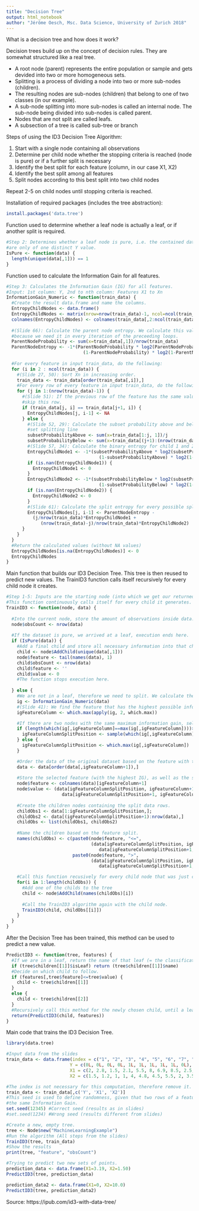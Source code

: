 ```yaml
---
title: "Decision Tree"
output: html_notebook
author: "Jérôme Oesch, Msc. Data Science, University of Zurich 2018"
---
```


What is a decision tree and how does it work?

Decision trees build up on the concept of decision rules. They are somewhat 
structured like a real tree.

  * A root node (parent) represents the entire population or sample and gets 
  devided into two or more homogeneous sets.
  * Splitting is a process of dividing a node into two or more sub-nodes 
  (children).
  * The resulting nodes are sub-nodes (children) that belong to one of two 
  classes (in our example).
  * A sub-node splitting into more sub-nodes is called an internal node. The 
  sub-node being divided into sub-nodes is called parent.
  * Nodes that are not split are called leafs.
  * A subsection of a tree is called sub-tree or branch
  
Steps of using the ID3 Decision Tree Algorithm:

  1. Start with a single node containing all observations
  2. Determine per child node whether the stopping criteria is reached (node 
  is pure) or if a further split is necessary
  3. Identify the best split for each feature (column, in our case X1, X2)
  4. Identify the best split among all features
  5. Split nodes according to this best split into two child nodes
  
Repeat 2-5 on child nodes until stopping criteria is reached.

Installation of required packages (includes the tree abstraction):

```r
install.packages('data.tree')
```

Function used to determine whether a leaf node is actually a leaf, or if another
split is required.
```r
#Step 2: Determines whether a leaf node is pure, i.e. the contained data rows
#are only of one distinct Y value.
IsPure <- function(data) {
  length(unique(data[,1])) == 1
}
```

Function used to calculate the Information Gain for all features.
```r
#Step 3: Calculates the Information Gain (IG) for all features.
#Input: 1st column: Y, 2nd to nth column: Features X1 to Xn
InformationGain_Numeric <- function(train_data) {
  #Create the result data.frame and name the columns.
  EntropyChildNodes <- data.frame()
  EntropyChildNodes <- matrix(nrow=nrow(train_data)-1, ncol=ncol(train_data)-1)
  colnames(EntropyChildNodes) <- colnames(train_data[,2:ncol(train_data)])
  
  #(Slide 66): Calculate the parent node entropy. We calculate this value first,
  #because we need it in every iteration of the preceeding loops.
  ParentNodeProbability <- sum(x=train_data[,1])/nrow(train_data)
  ParentNodeEntropy <- -1*(ParentNodeProbability * log2(ParentNodeProbability) + 
                             (1-ParentNodeProbability) * log2(1-ParentNodeProbability))
  
  #For every feature in input train_data, do the following:
  for (i in 2 : ncol(train_data)) {
    #(Slide 27, 50): Sort Xn in increasing order.
    train_data <- train_data[order(train_data[,i]),]
    #For every row of every feature in input train_data, do the following (loop):
    for (j in 1:(nrow(train_data)-1)) {
      #(Slide 51): If the previous row of the feature has the same value, 
      #skip this row.
      if (train_data[j, i] == train_data[j+1, i]) {
        EntropyChildNodes[j, i-1] <- NA
      } else {
        #(Slide 52, 29): Calculate the subset probability above and below the 
        #set splitting line
        subsetProbabilityAbove <- sum(x=train_data[1:j, 1])/j
        subsetProbabilityBelow <- sum(x=train_data[(j+1):(nrow(train_data)), 1])/(nrow(train_data)-j)
        #(Slide 57, 34): Calculate the binary entropy for child 1 and 2.
        EntropyChildNode1 <- -1*(subsetProbabilityAbove * log2(subsetProbabilityAbove) + 
                                   (1-subsetProbabilityAbove) * log2(1-subsetProbabilityAbove))
        if (is.nan(EntropyChildNode1)) {
          EntropyChildNode1 <- 0
        }
        EntropyChildNode2 <- -1*(subsetProbabilityBelow * log2(subsetProbabilityBelow) + 
                                   (1-subsetProbabilityBelow) * log2(1-subsetProbabilityBelow))
        if (is.nan(EntropyChildNode2)) {
          EntropyChildNode2 <- 0
        }
        #(Slide 61): Calculate the split entropy for every possible split.
        EntropyChildNodes[j, i-1] <- ParentNodeEntropy - 
          (j/nrow(train_data)*EntropyChildNode1 + 
             (nrow(train_data)-j)/nrow(train_data)*EntropyChildNode2)
      }
    }
  }
  #Return the calculated values (without NA values)
  EntropyChildNodes[is.na(EntropyChildNodes)] <- 0
  EntropyChildNodes
}
```

Main function that builds our ID3 Decision Tree. This tree is then reused to predict new values.
The TrainID3 function calls itself recursively for every child node it creates.
```r
#Step 1-5: Inputs are the starting node (into which we get our returned tree), as well as our data.frame().
#This function continuously calls itself for every child it generates.
TrainID3 <- function(node, data) {
  
  #Into the current node, store the amount of observations inside data.
  node$obsCount <- nrow(data)
  
  #If the dataset is pure, we arrived at a leaf, execution ends here.
  if (IsPure(data)) {
    #Add a final child and store all necessary information into that child.
    child <- node$AddChild(unique(data[,1]))
    node$feature <- tail(names(data), 1)
    child$obsCount <- nrow(data)
    child$feature <- ''
    child$value <- 0
    #The function stops execution here.
    
  } else {
    #We are not in a leaf, therefore we need to split. We calculate the Information Gain for all features.
    ig <- InformationGain_Numeric(data)
    #(Slide 41): We find the feature that has the highest possible information gain.
    igFeatureColumn <- which.max(apply(ig, 2, which.max))

    #If there are two nodes with the same maximum information gain, select one of them randomly
    if (length(which(ig[,igFeatureColumn]==max(ig[,igFeatureColumn])))>1) {
      igFeatureColumnSplitPosition <- sample(which(ig[,igFeatureColumn]==max(ig[,igFeatureColumn])),1)
    } else {
      igFeatureColumnSplitPosition <- which.max(ig[,igFeatureColumn])
    }

    #Order the data of the original dataset based on the feature with the highest Information Gain.
    data <- data[order(data[,igFeatureColumn+1]),]
    
    #Store the selected feature (with the highest IG), as well as the splitting value into the current node.
    node$feature <- colnames(data)[igFeatureColumn+1]
    node$value <- (data[igFeatureColumnSplitPosition, igFeatureColumn+1] + 
                     data[igFeatureColumnSplitPosition+1, igFeatureColumn+1])/2
    
    #Create the children nodes containing the split data rows.
    childObs1 <- data[1:igFeatureColumnSplitPosition,];
    childObs2 <- data[(igFeatureColumnSplitPosition+1):nrow(data),]
    childObs <- list(childObs1, childObs2)
    
    #Name the children based on the feature split.
    names(childObs) <- c(paste0(node$feature, "<=", 
                                (data[igFeatureColumnSplitPosition, igFeatureColumn+1] + 
                                   data[igFeatureColumnSplitPosition+1, igFeatureColumn+1])/2),
                         paste0(node$feature, ">", 
                                (data[igFeatureColumnSplitPosition, igFeatureColumn+1] + 
                                   data[igFeatureColumnSplitPosition+1, igFeatureColumn+1])/2))

    #Call this function recusively for every child node that was just created.
    for(i in 1:length(childObs)) {
      #Add one of the childs to the tree
      child <- node$AddChild(names(childObs)[i])
      
      #Call the TrainID3 algorithm again with the child node.     
      TrainID3(child, childObs[[i]])
    }
  }
}
```

After the Decision Tree has been trained, this method can be used to predict a new value.
```r
PredictID3 <- function(tree, features) {
  #If we are in a leaf, return the name of that leaf (= the classification)
  if (tree$children[[1]]$isLeaf) return (tree$children[[1]]$name)
  #Decide on which child to follow.
  if (features[,tree$feature]<=tree$value) {
    child <- tree$children[[1]]
  } 
  else {
    child <- tree$children[[2]]
  }
  #Recursively call this method for the newly chosen child, until a leaf is reached.
  return(PredictID3(child, features))
}
```

Main code that trains the ID3 Decision Tree.
```r
library(data.tree)

#Input data from the slides
train_data <- data.frame(index = c("1", "2", "3", "4", "5", "6", "7", "8", "9", "10"),
                        Y = c(0L, 0L, 0L, 0L, 1L, 1L, 1L, 1L, 1L, 0L),
                        X1 = c(2, 2.8, 1.5, 2.1, 5.5, 8, 6.9, 8.5, 2.5, 7.7),
                        X2 = c(1.5, 1.2, 1, 1, 4, 4.8, 4.5, 5.5, 2, 3.5))

#The index is not necessary for this computation, therefore remove it.
train_data <- train_data[,c('Y', 'X1', 'X2')]
#This seed is used to define randomness, given that two rows of a feature have
#the same Information Gain.
set.seed(12345) #Correct seed (results as in slides)
#set.seed(1234) #Wrong seed (results different from slides)

#Create a new, empty tree.
tree <- Node$new("MachineLearningExample")
#Run the algorithm (All steps from the slides)
TrainID3(tree, train_data)
#Show the results
print(tree, "feature", "obsCount")
```

```r
#Trying to predict two new sets of points.
prediction_data <- data.frame(X1=3.19, X2=1.50)
PredictID3(tree, prediction_data)

prediction_data2 <- data.frame(X1=0, X2=10.0)
PredictID3(tree, prediction_data2)
```

Source: https://ipub.com/id3-with-data-tree/